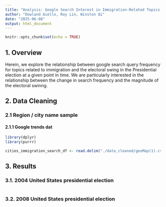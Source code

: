 ```yaml
---
title: "Analysis: Google Search Interest in Immigration-Related Topics vs Electoral Swing Per County"
author: "Dowland Aiello, Roy Lin, Winston Qi"
date: "2025-06-08"
output: html_document
---
```


```r
knitr::opts_chunk$set(echo = TRUE)
```

## 1. Overview

Herein, we explore the relationship between google search query frequency for topics related to immigration and the electoral swing in the Presidential election at a given point in time. We are particularly interested in the relationship between the change in search frequency and the magnitude of the electoral swinng.

## 2. Data Cleaning

### 2.1 Region / city name sample

#### 2.1.1 Google trends dat

```r
library(dplyr)
library(purrr)

cities_immigration_search_df <- read.delim("./data_cleaned/geoMap(1).csv")
```

## 3. Results

### 3.1. 2004 United States presidential election

```r

```

### 3.2. 2008 United States presidential election

```r

```
